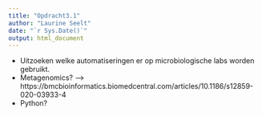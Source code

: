 ```yaml
---
title: "Opdracht3.1"
author: "Laurine Seelt"
date: "`r Sys.Date()`"
output: html_document
---
```


- Uitzoeken welke automatiseringen er op microbiologische labs worden gebruikt.
- Metagenomics? --> https://bmcbioinformatics.biomedcentral.com/articles/10.1186/s12859-020-03933-4
- Python?
